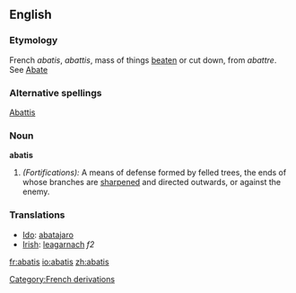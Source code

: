 {{Wikisource1911Enc|Abatis}}
==English==

===Etymology===
French ''abatis'', ''abattis'', mass of things [[beaten]] or cut down, from ''abattre''. See [[Abate]]

===Alternative spellings===
[[Abattis]]

===Noun===
'''abatis''' 
# ''(Fortifications):'' A means of defense formed by felled trees, the ends of whose branches are [[sharpened]] and directed outwards, or against the enemy.

===Translations===
*[[Ido]]: [[abatajaro]]
*[[Irish]]: [[leagarnach]] ''f2''

[[Category:French derivations]]

[[fr:abatis]]
[[io:abatis]]
[[zh:abatis]]